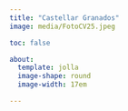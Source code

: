 ```yaml
---
title: "Castellar Granados"
image: media/FotoCV25.jpeg

toc: false

about:
  template: jolla
  image-shape: round
  image-width: 17em

---
```

